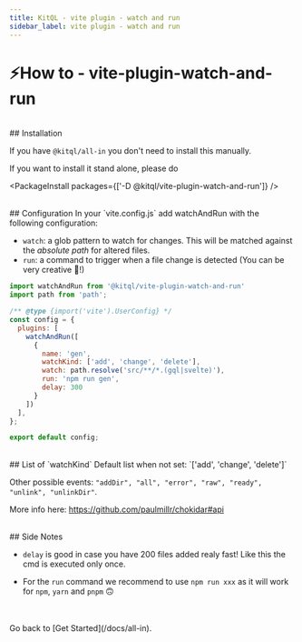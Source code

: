 ```yaml
---
title: KitQL - vite plugin - watch and run
sidebar_label: vite plugin - watch and run
---
```


# ⚡How to - vite-plugin-watch-and-run

<br />
## Installation

If you have `@kitql/all-in` you don't need to install this manually.

If you want to install it stand alone, please do

<PackageInstall packages={['-D @kitql/vite-plugin-watch-and-run']} />

<br />
## Configuration In your `vite.config.js` add watchAndRun with the following configuration:

- `watch`: a glob pattern to watch for changes. This will be matched against the _absolute path_ for altered files.
- `run`: a command to trigger when a file change is detected (You can be very creative 🥳!)

```js
import watchAndRun from '@kitql/vite-plugin-watch-and-run'
import path from 'path';

/** @type {import('vite').UserConfig} */
const config = {
  plugins: [
    watchAndRun([
      {
        name: 'gen',
        watchKind: ['add', 'change', 'delete'],
        watch: path.resolve('src/**/*.(gql|svelte)'),
        run: 'npm run gen',
        delay: 300
      }
    ])
  ],
};

export default config;
```

<br />
## List of `watchKind`
Default list when not set: `['add', 'change', 'delete']`

Other possible events: `"addDir", "all", "error", "raw", "ready", "unlink", "unlinkDir"`.

More info here: https://github.com/paulmillr/chokidar#api

<br />
## Side Notes

- `delay` is good in case you have 200 files added realy fast! Like this the cmd is executed only once.

- For the `run` command we recommend to use `npm run xxx` as it will work for `npm`, `yarn` and `pnpm` 🙃

<br />
<br />
Go back to [Get Started](/docs/all-in).
